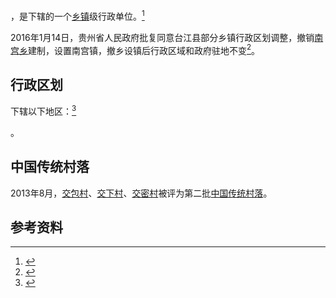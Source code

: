{{中国乡级行政区|52/26/30/200/000}}

'''{{PAGENAMEBASE}}'''，是{{PRC admin/fullname|52/26/30/200/000|3}}下辖的一个[[乡镇|乡镇]]级行政单位。<ref>{{PRC admin/ref sgc|{{PRC admin/parent|52/26/30/200/000}}}}</ref>

2016年1月14日，贵州省人民政府批复同意台江县部分乡镇行政区划调整，撤销[[南宫乡|南宫乡]]建制，设置南宫镇，撤乡设镇后行政区域和政府驻地不变<ref>{{Cite web |url=http://www.gzgov.gov.cn/xxgk/jbxxgk/fgwj/zfwj/qfh/201601/t20160126_369667.html |title=省人民政府关于同意台江县部分乡镇行政区划调整的批复（黔府函〔2016〕28号） |accessdate=2017-09-06 |archive-date=2017-09-06 |archive-url=https://web.archive.org/web/20170906230130/http://www.gzgov.gov.cn/xxgk/jbxxgk/fgwj/zfwj/qfh/201601/t20160126_369667.html |dead-url=no }}</ref>。

== 行政区划 ==

{{PAGENAMEBASE}}下辖以下地区：<ref>{{PRC admin/ref sgc|52/26/30/200/000}}</ref>

{{PRC admin/children|52/26/30/200/000}}。

==中国传统村落==
2013年8月，[[交包村|交包村]]、[[交下村|交下村]]、[[交密村|交密村]]被评为第二批[[中国传统村落|中国传统村落]]。

== 参考资料 ==

{{reflist}}

{{行政区划小作品}}
{{PRC admin/navcat|52/26/30/200/000}}